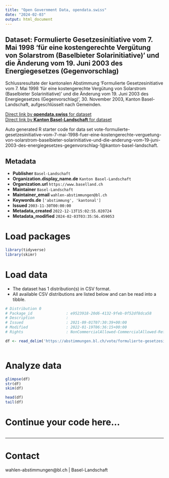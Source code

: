 ```yaml
---
title: "Open Government Data, opendata.swiss"
date: "2024-02-03"
output: html_document
---
```


## Dataset: Formulierte Gesetzesinitiative vom 7. Mai 1998 'für eine kostengerechte Vergütung von Solarstrom (Baselbieter Solarinitiative)' und die Änderung vom 19. Juni 2003 des Energiegesetzes (Gegenvorschlag)

Schlussresultate der kantonalen Abstimmung 'Formulierte Gesetzesinitiative vom 7. Mai 1998 'für eine kostengerechte Vergütung von Solarstrom (Baselbieter Solarinitiative)' und die Änderung vom 19. Juni 2003 des Energiegesetzes (Gegenvorschlag)', 30. November 2003, Kanton Basel-Landschaft, aufgeschlüsselt nach Gemeinden.

[Direct link by **opendata.swiss** for dataset](https://opendata.swiss/de/dataset/formulierte-gesetzesinitiative-vom-7-mai-1998-fur-eine-kostengerechte-vergutung-von-solarstrom-)<br>
[Direct link by **Kanton Basel-Landschaft** for dataset](https://abstimmungen.bl.ch/vote/formulierte-gesetzesinitiative-vom-7-mai-1998-fuer-eine-kostengerechte-verguetung-von-solarstrom-baselbieter-solarinitiative-und-die-anderung-vom-19-juni-2003-des-energiegesetzes-gegenvorschlag-1/data)

Auto generated R starter code for data set vote-formulierte-gesetzesinitiative-vom-7-mai-1998-fuer-eine-kostengerechte-verguetung-von-solarstrom-baselbieter-solarinitiative-und-die-anderung-vom-19-juni-2003-des-energiegesetzes-gegenvorschlag-1@kanton-basel-landschaft.

## Metadata

- **Publisher** `Basel-Landschaft`
- **Organization.display_name.de** `Kanton Basel-Landschaft`
- **Organization.url** `https://www.baselland.ch`
- **Maintainer** `Basel-Landschaft`
- **Maintainer_email** `wahlen-abstimmungen@bl.ch`
- **Keywords.de** `['abstimmung', 'kantonal']`
- **Issued** `2003-11-30T00:00:00`
- **Metadata_created** `2022-12-13T15:02:55.020724`
- **Metadata_modified** `2024-02-03T03:35:56.459053`


# Load packages

```r

library(tidyverse)
library(skimr)

```

# Load data

-   The dataset has 1 distribution(s) in CSV format.
-   All available CSV distributions are listed below and can be read into a tibble.

```r

# Distribution 0
# Package_id               : e9523918-20d6-4132-9feb-0f52df8dca58
# Description              : 
# Issued                   : 2021-09-01T07:30:39+00:00
# Modified                 : 2022-01-19T06:36:15+00:00
# Rights                   : NonCommercialAllowed-CommercialAllowed-ReferenceRequired

df <- read_delim('https://abstimmungen.bl.ch/vote/formulierte-gesetzesinitiative-vom-7-mai-1998-fuer-eine-kostengerechte-verguetung-von-solarstrom-baselbieter-solarinitiative-und-die-anderung-vom-19-juni-2003-des-energiegesetzes-gegenvorschlag-1/data-csv')



```

# Analyze data

```r

glimpse(df)
str(df)
skim(df)

head(df)
tail(df)

```

# Continue your code here...

```r

```

------------------------------------------------------------------------

# Contact

wahlen-abstimmungen@bl.ch | Basel-Landschaft
